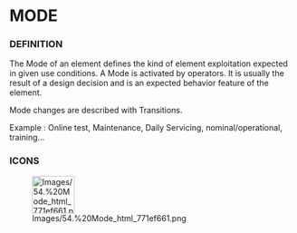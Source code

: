 
= MODE =

=== DEFINITION ===

The Mode of an element defines the kind of element exploitation expected in given use conditions. A Mode is activated by operators. It is usually the result of a design decision and is an expected behavior feature of the element.


Mode changes are described with Transitions.


Example : Online test, Maintenance, Daily Servicing, nominal/operational, training...


=== ICONS ===

[[Image:Images/54.%20Mode_html_771ef661.png|75x66px]]

